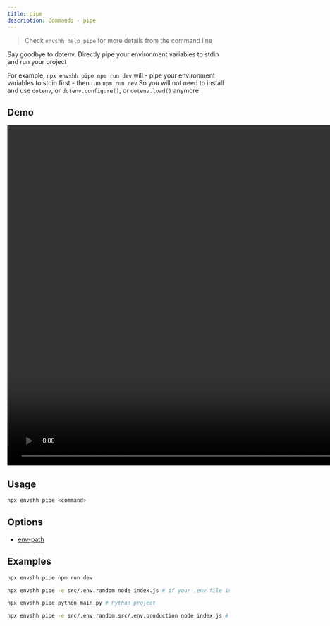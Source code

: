 ```yaml
---
title: pipe
description: Commands - pipe
---
```



> Check `envshh help pipe` for more details from the command line

Say goodbye to dotenv. Directly pipe your environment variables to stdin and run your project

For example, `npx envshh pipe npm run dev` will - pipe your environment variables to stdin first - then run `npm run dev`
So you will not need to install and use `dotenv`, or `dotenv.configure()`, or `dotenv.load()` anymore

## Demo

<video width="1478" height="772" controls>
  <source src={pipeTutorial} type="video/webm" />
</video>

## Usage

```bash
npx envshh pipe <command>
```

## Options

- [env-path](/envshh/core-concepts/03-env-path)

## Examples

```bash
npx envshh pipe npm run dev
```

```bash
npx envshh pipe -e src/.env.random node index.js # if your .env file is not in the root directory or does not follow .env naming convention
```

```bash
npx envshh pipe python main.py # Python project
```

```bash
npx envshh pipe -e src/.env.random,src/.env.production node index.js # if you have multiple .env files
```
